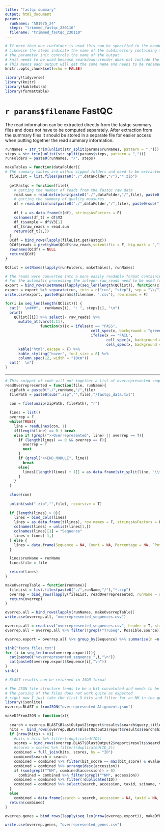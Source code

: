 ```yaml
---
title: "fastqc summary"
output: html_document
params: 
  runNames: "A01975_24"
  steps: "trimmed_fastqc_230110"
  filename: "trimmed_fastqc_230110"
---
```


```r
# If more than one runfolder is used this can be specified in the header under runNames as a comma separated list
# Likewise the steps indicate the name of the subdirectory containing the fastqc information
# the parameter init controls the name of the output
# knit needs to be used because rmarkdown::render does not include the tables for some reason
# This means each output will get the same name and needs to be renamed
knitr::opts_chunk$set(echo = FALSE)

library(tidyverse)
library(knitr)
library(kableExtra)
library(formattable)
```

# `r params$filename` FastQC

The read information can be extracted directly from the fastqc summary files and does not have to be computed separately. After extraction from the summary files it should be stored in a separate file for easier access when putting together the read summary information.

```r
runNames = str_trim(unlist(str_split(params$runNames, pattern = ",")))
steps = str_trim(unlist(str_split(params$steps, pattern = ",")))
runFolders = paste0(runNames, "/", steps)

makeTables = function(dataFolder){
# The summary tables are within zipped folders and need to be extracted
  fileList = list.files(paste0("./",dataFolder,"/"),"*.zip")
  
  getFastqc = function(file){
    # getting the number of reads from the fastqc raw data
    read.sum = read.delim(unz(paste0("./",dataFolder,"/",file), paste0(sub(".zip","",file),"/fastqc_data.txt")), header = F, skip = 6, nrows = 1)[1,2]
    # getting the summary of quality measures
    df = read.delim(unz(paste0("./",dataFolder,"/",file), paste0(sub(".zip","",file),"/summary.txt")),sep = "\t", header = F, stringsAsFactors = F)
    
    df_t = as.data.frame(t(df), stringsAsFactors = F)
    colnames(df_t) = df$V2
    df_t$sample = df$V3[1]
    df_t$raw_reads = read.sum
    return(df_t[1,])
  }
  QCdf = bind_rows(lapply(fileList,getFastqc))
  QCdf$reads = prettyNum(QCdf$raw_reads,scientific = F, big.mark = ",")
  rownames(QCdf) = NULL
  return(QCdf)
}

QClist = setNames(lapply(runFolders, makeTables), runNames)

# the reads were converted into a more easily readable format containing separators 
# For the automatic processing the integer raw_reads need to be used (renamed to reads to fit the downstream pipeline)
export = bind_rows(setNames(lapply(seq_len(length(QClist)), function(x){select(QClist[[x]],sample,reads = raw_reads)}), runFolders), .id = "run")
export = export %>% separate(run, into = c("run", "step"), sep = "\\/")
write.csv(export, paste0(params$filename, ".csv"), row.names = F)
```

```r
for(i in seq_len(length(QClist))) {
  cat("  \n###",  runNames[i], ": ", steps[i], "\n")
  print(
    QClist[[i]] %>% select(- raw_reads) %>%
      mutate_at(vars(1:11),
                function(x){x = ifelse(x == "PASS",
                                       cell_spec(x, background = "green", color = "green"),
                                       ifelse(x == "FAIL",
                                              cell_spec(x, background = "red", color = "red"),
                                              cell_spec(x, background = "yellow", color = "yellow")))}) %>%
      kable("html",escape = F) %>%
      kable_styling("hover", font_size = 8) %>%
      column_spec(12, width = "10cm"))
  cat("  \n")
}
```

------

```r
# This snippet of code will put together a list of overrepresented sequences that can be used for diagnostic purposes
readOverrepresented = function(file, runName){
  zipPath = paste0("./",runName,"/",file)
  filePath = paste0(sub(".zip","",file),"/fastqc_data.txt")
  
  con = file(unzip(zipPath, filePath), "r")

  lines = list()
  overrep = F
  while(TRUE){
    line = readLines(con, 1)
    if(length(line) == 0 ) break
    else if (grepl(">>Overrepresented", line) || overrep == T){
      if (length(lines) == 0 && overrep == F){
        overrep = T
        next
      }
      if (grepl(">>END_MODULE", line))
        break
      else{
        lines[[length(lines) + 1]] = as.data.frame(str_split(line, "\\t"), fix.empty.names = F)
      }
    }
  }
  
  close(con)
  
  unlink(sub(".zip","",file), recursive = T)
  
  if (length(lines) > 0){
    lines = bind_cols(lines)
    lines = as.data.frame(t(lines), row.names = F, stringsAsFactors = F)
    colnames(lines) = unlist(lines[1,])
    colnames(lines)[1] = "Sequence"
    lines = lines[-1,]
  } else {
    lines = data.frame(Sequence = NA, Count = NA, Percentage = NA, `Possible Source` = NA, stringsAsFactors = F)
  }

  lines$runName = runName
  lines$file = file

  return(lines)
}

makeOverrepTable = function(runName){
  fileList = list.files(paste0("./",runName,"/"),"*.zip")
  overrep = bind_rows(lapply(fileList, readOverrepresented, runName = runName))
  return(overrep)
}

overrep.all = bind_rows(lapply(runNames, makeOverrepTable))
write.csv(overrep.all, "overrepresented_sequences.csv")
```

```r
overrep.all = read.csv("overrepresented_sequences.csv", header = T, stringsAsFactors = F)
overrep.all = overrep.all %>% filter(!grepl("TruSeq", Possible.Source))

overrep.export = overrep.all %>% group_by(Sequence) %>% summarise(n =n()) %>% arrange(desc(n))

sink("fasta_files.txt")
for (i in seq_len(nrow(overrep.export))){
  cat(paste0(">overrepresented_sequence_",i,"\n"))
  cat(paste0(overrep.export$Sequence[i],"\n"))
}
sink()
```

```r
# BLAST results can be returned in JSON format

# The JSON file structure tends to be a bit convoluted and needs to be extracted into a regular data frame for summary
# The parsing of the files does not work quite as expected
# right now I just take the first 5 hits and filter for an NM in the gene description
library(jsonlite)
overrep.BLAST = fromJSON("overrepresented-Alignment.json")

makeDfFromJSON = function(x){
  
  search = overrep.BLAST$BlastOutput2$report$results$search$query_title[x]
  hits =  bind_rows(overrep.BLAST$BlastOutput2$report$results$search$hits[[x]]$description, .id = "ID")
  if (nrow(hits) > 0){
    #hits = hits %>% filter(!duplicated(ID))
    scores = bind_rows(overrep.BLAST$BlastOutput2$report$results$search$hits[[x]]$hsps, .id = "ID")
    #scores = scores %>% filter(!duplicated(ID_2))
    combined = full_join(hits, scores, by = "ID")
    combined$search = search
    combined = combined %>% filter(bit_score == max(bit_score) & evalue == min(evalue))
    combined = combined %>% arrange(desc(accession))
    if (sum(grepl("^NM", combined$accession)) > 0)
      combined = combined %>% filter(grepl("^NM", accession))
    combined = combined %>% filter(!duplicated(ID))
    combined = combined %>% select(search, accession, taxid, sciname, title, bit_score, evalue, identity)
  }
  else
    combined = data.frame(search = search, accession = NA, taxid = NA, title = NA, bit_score = NA, evalue = NA, identity = NA, stringsAsFactors = F)
  return(combined)
}

overrep.genes = bind_rows(lapply(seq_len(nrow(overrep.export)), makeDfFromJSON))

write.csv(overrep.genes, "overrepresented_genes.csv")
```